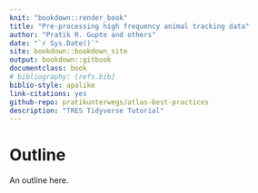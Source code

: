 ```yaml
--- 
knit: "bookdown::render_book"
title: "Pre-processing high frequency animal tracking data"
author: "Pratik R. Gupte and others"
date: "`r Sys.Date()`"
site: bookdown::bookdown_site
output: bookdown::gitbook
documentclass: book
# bibliography: [refs.bib]
biblio-style: apalike
link-citations: yes
github-repo: pratikunterwegs/atlas-best-practices
description: "TRES Tidyverse Tutorial"
---
```


# Outline {-}

An outline here.
